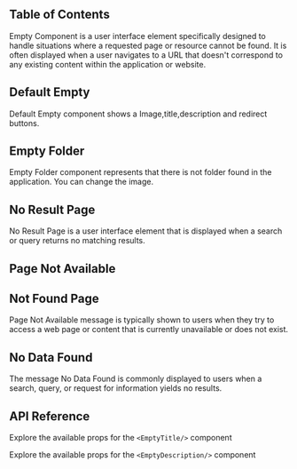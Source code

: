 


## Table of Contents

Empty Component is a user interface element specifically designed to handle situations where a requested page or resource cannot be found. It is often displayed when a user navigates to a URL that doesn't correspond to any existing content within the application or website.

## Default Empty

Default Empty component shows a Image,title,description and redirect buttons.

<CodePreview github="Empty" code={DefaultEmptyCode}>
  <DefaultEmpty />
</CodePreview>

## Empty Folder

Empty Folder component represents that there is not folder found in the application. You can change the image.

<CodePreview github="Empty" code={EmptyFolderCode}>
  <EmptyFolder />
</CodePreview>

## No Result Page

No Result Page is a user interface element that is displayed when a search or query returns no matching results.

<CodePreview github="Empty" code={NoResultPageCode}>
  <NoResultPage />
</CodePreview>

## Page Not Available

<CodePreview github="Empty" code={PageNotAvailableCode}>
  <PageNotAvailable />
</CodePreview>

## Not Found Page

Page Not Available message is typically shown to users when they try to access a web page or content that is currently unavailable or does not exist.

<CodePreview github="Empty" code={NotFoundPageCode}>
  <NotFoundPage />
</CodePreview>

## No Data Found

The message No Data Found is commonly displayed to users when a search, query, or request for information yields no results.

<CodePreview github="Empty" code={NoDataFoundCode}>
  <NoDataFound />
</CodePreview>

## API Reference

Explore the available props for the `<EmptyTitle/>` component

<ComponentApi data={emptyTitleAPI} />

Explore the available props for the `<EmptyDescription/>` component

<ComponentApi data={emptyDescriptionAPI} />
